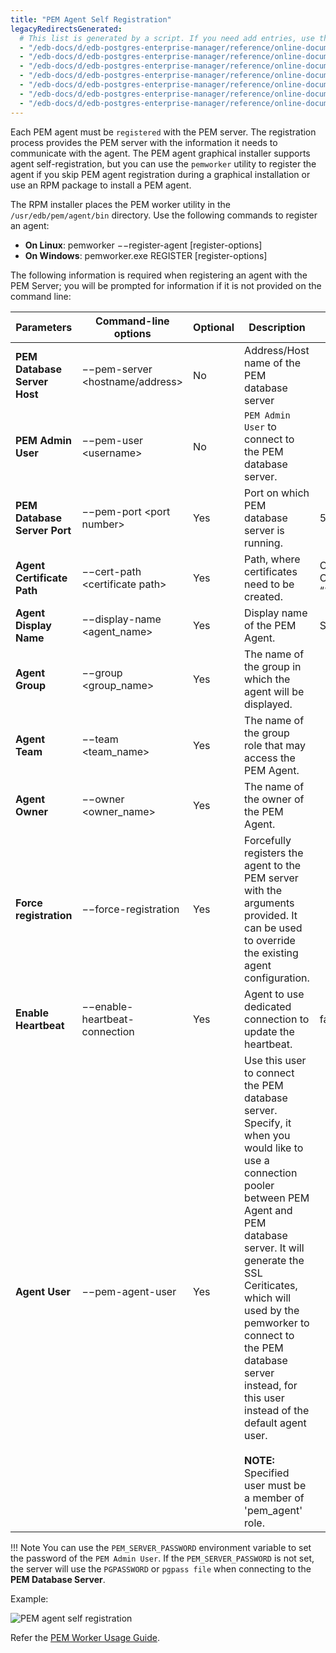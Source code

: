```yaml
---
title: "PEM Agent Self Registration"
legacyRedirectsGenerated:
  # This list is generated by a script. If you need add entries, use the `legacyRedirects` key.
  - "/edb-docs/d/edb-postgres-enterprise-manager/reference/online-documentation/7.12/pem_agent_self_registration.html"
  - "/edb-docs/d/edb-postgres-enterprise-manager/reference/online-documentation/7.14/pem_agent_self_registration.html"
  - "/edb-docs/d/edb-postgres-enterprise-manager/reference/online-documentation/7.15/pem_agent_self_registration.html"
  - "/edb-docs/d/edb-postgres-enterprise-manager/reference/online-documentation/7.16/pem_agent_self_registration.html"
  - "/edb-docs/d/edb-postgres-enterprise-manager/reference/online-documentation/7.6/pem_agent_self_registration.html"
  - "/edb-docs/d/edb-postgres-enterprise-manager/reference/online-documentation/7.7/pem_agent_self_registration.html"
  - "/edb-docs/d/edb-postgres-enterprise-manager/reference/online-documentation/7.8/pem_agent_self_registration.html"
---
```


<div id="pem_agent_self_registration" class="registered_link"></div>

Each PEM agent must be `registered` with the PEM server. The registration process provides the PEM server with the information it needs to communicate with the agent. The PEM agent graphical installer supports agent self-registration, but you can use the `pemworker` utility to register the agent if you skip PEM agent registration during a graphical installation or use an RPM package to install a PEM agent.

The RPM installer places the PEM worker utility in the `/usr/edb/pem/agent/bin` directory. Use the following commands to register an agent:

-   **On Linux**: pemworker −−register-agent \[register-options]
-   **On Windows**: pemworker.exe REGISTER \[register-options]

The following information is required when registering an agent with the PEM Server; you will be prompted for information if it is not provided on the command line:

| Parameters                   | Command-line options               | Optional | Description                                                                                                                                                                                                                                                                                                                                                                                                    | Default Value                                  |
| ---------------------------- | ---------------------------------- | -------- | -------------------------------------------------------------------------------------------------------------------------------------------------------------------------------------------------------------------------------------------------------------------------------------------------------------------------------------------------------------------------------------------------------------- | ---------------------------------------------- |
| **PEM Database Server Host** | −−pem-server &lt;hostname/address> | No       | Address/Host name of the PEM database server                                                                                                                                                                                                                                                                                                                                                                   |                                                |
| **PEM Admin User**           | −−pem-user &lt;username>           | No       | `PEM Admin User` to connect to the PEM database server.                                                                                                                                                                                                                                                                                                                                                        |                                                |
| **PEM Database Server Port** | −−pem-port &lt;port number>        | Yes      | Port on which PEM database server is running.                                                                                                                                                                                                                                                                                                                                                                  | 5432                                           |
| **Agent Certificate Path**   | −−cert-path &lt;certificate path>  | Yes      | Path, where certificates need to be created.                                                                                                                                                                                                                                                                                                                                                                   | On Linux, "~/.pem" On Windows, “%APPDATA%/pem” |
| **Agent Display Name**       | −−display-name &lt;agent_name>     | Yes      | Display name of the PEM Agent.                                                                                                                                                                                                                                                                                                                                                                                 | System hostname                                |
| **Agent Group**              | −−group &lt;group_name>            | Yes      | The name of the group in which the agent will be displayed.                                                                                                                                                                                                                                                                                                                                                    |                                                |
| **Agent Team**               | −−team &lt;team_name>              | Yes      | The name of the group role that may access the PEM Agent.                                                                                                                                                                                                                                                                                                                                                      |                                                |
| **Agent Owner**              | −−owner &lt;owner_name>            | Yes      | The name of the owner of the PEM Agent.                                                                                                                                                                                                                                                                                                                                                                        |                                                |
| **Force registration**       | −−force-registration               | Yes      | Forcefully registers the agent to the PEM server with the arguments provided. It can be used to override the existing agent configuration.                                                                                                                                                                                                                                                                     |                                                |
| **Enable Heartbeat**         | −−enable-heartbeat-connection      | Yes      | Agent to use dedicated connection to update the heartbeat.                                                                                                                                                                                                                                                                                                                                                     | false                                          |
| **Agent User**               | −−pem-agent-user                   | Yes      | Use this user to connect the PEM database server. Specify, it when you would like to use a connection pooler between PEM Agent and PEM database server. It will generate the SSL Ceriticates, which will used by the pemworker to connect to the PEM database server instead, for this user instead of the default agent user.<br /><br />**NOTE:** Specified user must be a member of 'pem_agent' role.<br /> |                                                |

!!! Note
    You can use the `PEM_SERVER_PASSWORD` environment variable to set the password of the `PEM Admin User`. If the `PEM_SERVER_PASSWORD` is not set, the server will use the `PGPASSWORD` or `pgpass file` when connecting to the **PEM Database Server**.

Example:

![PEM agent self registration](../images/pem_agent_self_registration.png)

Refer the [PEM Worker Usage Guide](#pem_worker_usage_output).
